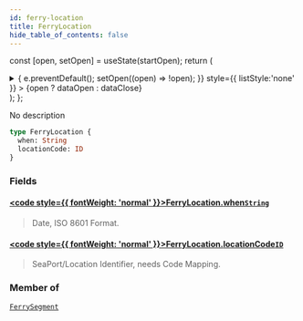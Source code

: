 ```yaml
---
id: ferry-location
title: FerryLocation
hide_table_of_contents: false
---
```






const [open, setOpen] = useState(startOpen);
return (
<details {...(open ? { open: true } : {})} className="details" style={{ border:'none', boxShadow:'none', background:'var(--ifm-background-color)' }}>
<summary
onClick={(e) => {
e.preventDefault();
setOpen((open) => !open);
}}
style={{ listStyle:'none' }} >
{open ? dataOpen : dataClose}
</summary>
{open && children}
</details>
);
};

No description

```graphql
type FerryLocation {
  when: String
  locationCode: ID
}
```

### Fields

#### [<code style={{ fontWeight: 'normal' }}>FerryLocation.<b>when</b></code>](#)<Bullet />[`String`](/api/scalars/string) <Badge class="badge badge--secondary" text="scalar"/>

> Date, ISO 8601 Format.

#### [<code style={{ fontWeight: 'normal' }}>FerryLocation.<b>locationCode</b></code>](#)<Bullet />[`ID`](/api/scalars/id) <Badge class="badge badge--secondary" text="scalar"/>

> SeaPort/Location Identifier, needs Code Mapping.

### Member of

[`FerrySegment`](/api/objects/ferry-segment) <Badge class="badge badge--secondary" text="object"/>
